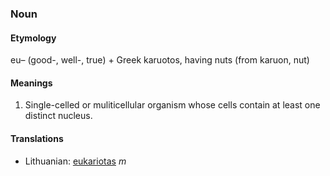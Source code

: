 ===Noun===
====Etymology====
eu– (good-, well-, true) + Greek karuotos, having nuts (from karuon, nut)
====Meanings====
#Single-celled or muliticellular organism whose cells contain at least one distinct nucleus.

====Translations====
*Lithuanian: [[eukariotas]] ''m''